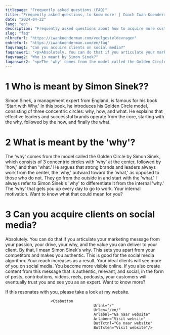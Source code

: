 ```yaml
---
titlepage: "Frequently asked questions (FAQ)"
title: "Frequently asked questions, to know more! | Coach Iwan Koenderman"
date: "2024-04-22"
lang: "en"
description: "Frequently asked questions about how to acquire more customers on social media on Coach Iwan Koenderman's website. Want to learn more? Click"
slug: "faq"
nlhrefurl: "https://iwankoenderman.com/veelgesteldevragen"
enhrefurl: "https://iwankoenderman.com/en/faq"
faqvraag1: "Can you acquire clients on social media?"
faqanswer1: "<p>Absolutely. You can do that if you articulate your marketing message from your passion, your drive, your why, and the value you can deliver to your client. By that, I mean Simon Sinek's why. This sets you apart from your competitors and makes you authentic. This is good for the social media algorithm. Your reach increases as a result. Your ideal clients will see more of you on social media. You become more visible online. If you also create content from this message that is authentic, relevant, and social, in the form of posts, contributions, videos, reels, podcasts, your customers will eventually trust you and see you as an expert. Want to know more? <a href=https://bewustsociaalopweb.hubspotpagebuilder.com/download-page-ebook-13-ways-to-stay-online-in-touch-iwan-koenderman> Then download my e-book about it. </a></p>"
faqvraag2: "Who is meant by Simon Sinek?"
faqanswer2: "<p>The 'why' comes from the model called the Golden Circle by Simon Sinek, which consists of 3 concentric circles with 'why' at the center, followed by 'how,' and then 'what.' He argues that strong brands and leaders always work from the center, the 'why,' outward toward the 'what,' as opposed to those who do not. They go from the outside in and start with the 'what.' I always refer to Simon Sinek's 'why' to differentiate it from the internal 'why.' The 'why' that gets you up every day to go to work. Your internal motivation. Want to know what that could mean for you? <a href=https://meetings.hubspot.com/iwan-koenderman> Click here to schedule a Zoom appointment </a><p>"
---
```



# 1 Who is meant by Simon Sinek??
Simon Sinek, a management expert from England, is famous for his book 'Start with Why.' In this book, he introduces his Golden Circle model, consisting of three concentric circles: why, how, and what. He explains that effective leaders and successful brands operate from the core, starting with the why, followed by the how, and finally the what.

# 2 What is meant by the 'why'?
The 'why' comes from the model called the Golden Circle by Simon Sinek, which consists of 3 concentric circles with 'why' at the center, followed by 'how,' and then 'what.' He argues that strong brands and leaders always work from the center, the 'why,' outward toward the 'what,' as opposed to those who do not. They go from the outside in and start with the 'what.' I always refer to Simon Sinek's 'why' to differentiate it from the internal 'why.' The 'why' that gets you up every day to go to work. Your internal motivation. Want to know what that could mean for you?

<Ctabutton
                                           Urlnl="https://meetings.hubspot.com/iwan-koenderman"
                                           Urlen="https://meetings.hubspot.com/iwan-koenderman"
                                           Arlabnl="kPlan zoomafspraak "
                                           Arlaben="Scedule zoom call"
                                           ButTxtnl="Plan zoomafspraak"
                                           ButTxten="Scedule zoom call"/>

# 3 Can you acquire clients on social media?
Absolutely. You can do that if you articulate your marketing message from your passion, your drive, your why, and the value you can deliver to your client. By that, I mean Simon Sinek's why. This sets you apart from your competitors and makes you authentic. This is good for the social media algorithm. Your reach increases as a result. Your ideal clients will see more of you on social media. You become more visible online. If you also create content from this message that is authentic, relevant, and social, in the form of posts, contributions, videos, reels, podcasts, your customers will eventually trust you and see you as an expert. Want to know more? 

  <Ctabutton
                                           Urlnl="https://bewustsociaalopweb.hubspotpagebuilder.com/nederlands-tal"
                                           Urlen="https://bewustsociaalopweb.hubspotpagebuilder.com/download-page-ebook-13-ways-to-stay-online-in-touch-iwan-koenderman"
                                           Arlabnl="Download mijn e-book"
                                           Arlaben="Download my e-book"
                                           ButTxtnl="Download mijn e-book"
                                           ButTxten="Download my e-book"/>  

If this resonates with you, please take a look at my website.

                        <Ctabutton
                                           Urlnl="/"
                                           Urlen="/en/"
                                           Arlabnl="Ga naar website"
                                           Arlaben="Visit website"
                                           ButTxtnl="Ga naar website"
                                           ButTxten="Visit website"/>  
